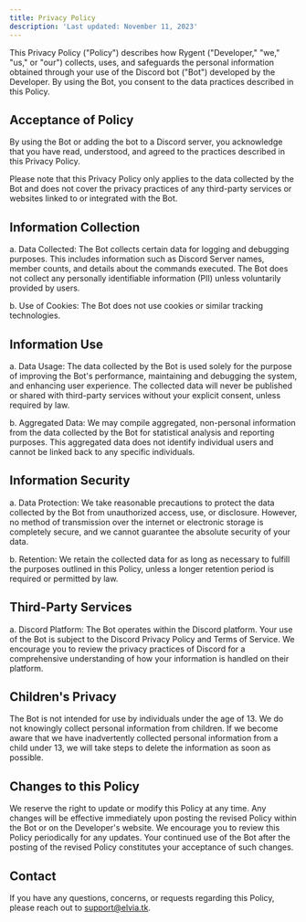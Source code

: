 ```yaml
---
title: Privacy Policy
description: 'Last updated: November 11, 2023'
---
```


This Privacy Policy ("Policy") describes how Rygent ("Developer," "we," "us," or "our") collects, uses, and safeguards the personal information obtained through your use of the Discord bot ("Bot") developed by the Developer. By using the Bot, you consent to the data practices described in this Policy.

## Acceptance of Policy

By using the Bot or adding the bot to a Discord server, you acknowledge that you have read, understood, and agreed to the practices described in this Privacy Policy.

Please note that this Privacy Policy only applies to the data collected by the Bot and does not cover the privacy practices of any third-party services or websites linked to or integrated with the Bot.

## Information Collection

a. Data Collected: The Bot collects certain data for logging and debugging purposes. This includes information such as Discord Server names, member counts, and details about the commands executed. The Bot does not collect any personally identifiable information (PII) unless voluntarily provided by users.

b. Use of Cookies: The Bot does not use cookies or similar tracking technologies.

## Information Use

a. Data Usage: The data collected by the Bot is used solely for the purpose of improving the Bot's performance, maintaining and debugging the system, and enhancing user experience. The collected data will never be published or shared with third-party services without your explicit consent, unless required by law.

b. Aggregated Data: We may compile aggregated, non-personal information from the data collected by the Bot for statistical analysis and reporting purposes. This aggregated data does not identify individual users and cannot be linked back to any specific individuals.

## Information Security

a. Data Protection: We take reasonable precautions to protect the data collected by the Bot from unauthorized access, use, or disclosure. However, no method of transmission over the internet or electronic storage is completely secure, and we cannot guarantee the absolute security of your data.

b. Retention: We retain the collected data for as long as necessary to fulfill the purposes outlined in this Policy, unless a longer retention period is required or permitted by law.

## Third-Party Services

a. Discord Platform: The Bot operates within the Discord platform. Your use of the Bot is subject to the Discord Privacy Policy and Terms of Service. We encourage you to review the privacy practices of Discord for a comprehensive understanding of how your information is handled on their platform.

## Children's Privacy

The Bot is not intended for use by individuals under the age of 13. We do not knowingly collect personal information from children. If we become aware that we have inadvertently collected personal information from a child under 13, we will take steps to delete the information as soon as possible.

## Changes to this Policy

We reserve the right to update or modify this Policy at any time. Any changes will be effective immediately upon posting the revised Policy within the Bot or on the Developer's website. We encourage you to review this Policy periodically for any updates. Your continued use of the Bot after the posting of the revised Policy constitutes your acceptance of such changes.

## Contact

If you have any questions, concerns, or requests regarding this Policy, please reach out to support@elvia.tk.
